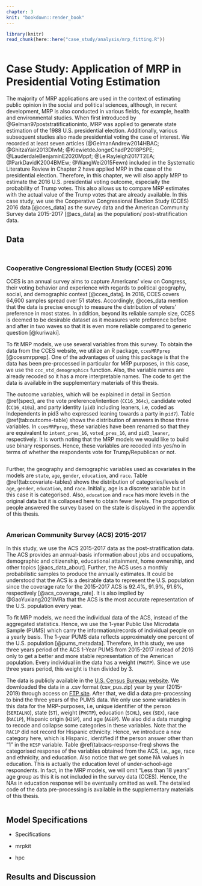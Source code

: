 ```yaml
---
chapter: 3
knit: "bookdown::render_book"
---
```


```r
library(knitr)
read_chunk(here::here("case_study/analysis/mrp_fitting.R"))
```


```r
```

# Case Study: Application of MRP in Presidential Voting Estimation

The majority of MRP applications are used in the context of estimating public opinion in the social and political sciences, although, in recent development,  MRP is also conducted in various fields, for example, health and environmental studies. When first introduced by @Gelman97poststratificationinto, MRP was applied to generate state estimation of the 1988 U.S. presidential election. Additionally, various subsequent studies also made presidential voting the case of interest. We recorded at least seven articles (@GelmanAndrew2014HBAC; @GhitzaYair2013DIwM; @KiewietdeJongeChadP2018PSPE; @LauderdaleBenjaminE2020Mppf; @LeiRayleigh2017T2EA; @ParkDavidK2004BMEw; @WangWei2015Fewn) included in the Systematic Literature Review in Chapter 2 have applied MRP in the case of the presidential election. Therefore, in this chapter, we will also apply MRP to estimate the 2016 U.S. presidential voting outcome, especially the probability of Trump votes. This also allows us to compare MRP estimates with the actual value of the Trump votes that are already available. In this case study, we use the Cooperative Congressional Election Study (CCES) 2016 data [@cces_data] as the survey data and the American Community Survey data 2015-2017 [@acs_data] as the population/ post-stratification data.

## Data

```r
```

```r
```


### Cooperative Congressional Election Study (CCES) 2016 

CCES is an annual survey aims to capture Americans' view on Congress, their voting behavior and experience with regards to political geography, social, and demographic context [@cces_data]. In 2016, CCES covers 64,600 samples spread over 51 states. Accordingly, @cces_data mention that the data is precise enough to measure the distribution of voters' preference in most states. In addition, beyond its reliable sample size, CCES is deemed to be desirable dataset as it measures vote preference before and after in two waves so that it is even more reliable compared to generic question [@kuriwaki]. 

To fit MRP models, we use several variables from this survey. To obtain the data from the CCES website, we utilize an R package, `ccesMRPprep` [@ccesmrpprep]. One of the advantages of using this package is that the data has been pre-processed in particular for MRP purposes, in this case, we use the `ccc_std_demographics` function. Also, the variable names are already recoded so it has a more interpretable names. The code to get the data is available in the supplementary materials of this thesis. 

The outcome variables, which will be explained in detail in Section \@ref(spec), are the vote preference/intention (`CC16_364c`), candidate voted (`CC16_410a`), and party identity (`pid3` including leaners, i.e, coded as Independents in pid3 who expressed leaning towards a party in `pid7`). Table \@ref(tab:outcome-table) shows the distribution of answers in those three variables. In `ccesMRPprep`, these variables have been renamed so that they are equivalent to `intent_pres_16`, `voted_pres_16`, and `pid3_leaner`, respectively. It is worth noting that the MRP models we would like to build use binary responses. Hence, these variables are recoded into yes/no in terms of whether the respondents vote for Trump/Republican or not.

```r
```


Further, the geography and demographic variables used as covariates in the models are `state`, `age`, `gender`, `education`, and `race`. Table \@ref(tab:covariate-tables) shows the distribution of categories/levels of `age`, `gender`, `education`, and `race`. Initially, age is a discrete variable but in this case it is categorised. Also, `education` and `race` has more levels in the original data but it is collapsed here to obtain fewer levels. The proportion of people answered the survey based on the state is displayed in the appendix of this thesis. 

```r
```


### American Community Survey (ACS) 2015-2017

In this study, we use the ACS 2015-2017 data as the post-stratification data. The ACS provides an annual-basis information about jobs and occupations, demographic and citizenship, educational attainment, home ownership, and other topics [@acs_data_about]. Further, the ACS uses a monthly probabilistic samples to produce the annually estimates. It could be understood that the ACS is a desirable data to represent the U.S. population since the coverage rate for the 2015-2017 ACS is 92.4%, 91.9%, 91.6%, respectively [@acs_coverage_rate]. It is also implied by @GaoYuxiang2021IMRa that the ACS is the most accurate representation of the U.S. population every year. 

To fit MRP models, we need the individual data of the ACS, instead of the aggregated statistics. Hence, we use the 1-year Public Use Microdata Sample (PUMS) which carry the information/records of individual people on a yearly basis. The 1-year PUMS data reflects approximately one percent of the U.S. population [@pums_metadata]. Therefore, in this study, we use three years period of the ACS 1-Year PUMS from 2015-2017 instead of 2016 only to get a better and more stable representation of the American population. Every individual in the data has a weight (`PWGTP`). Since we use three years period, this weight is then divided by 3.  

The data is publicly available in the [U.S. Census Bureuau website](https://www.census.gov/programs-surveys/acs/microdata/access.2015.html). We downloaded the data in a .csv format (csv_pus.zip) year by year (2015-2019) through access on [FTP site](https://www2.census.gov/programs-surveys/acs/data/pums/2015/1-Year/). After that, we did a data pre-processing to bind the three years of the PUMS data. We only use some variables in this data for the MRP-purposes, i.e, unique identifier of the person (`SERIALNO`), state (`ST`), weight (`PWGTP`), education (`SCHL`), sex (`SEX`), race (`RAC1P`), Hispanic origin (`HISP`), and age (`AGEP`). We also did a data munging to recode and collapse some categories in these variables. Note that the `RAC1P` did not record for Hispanic ethnicity. Hence, we introduce a new category here, which is Hispanic, identified if the person answer other than "1" in the `HISP` variable. Table \@ref(tab:acs-response-freq) shows the categorised response of the variables obtained from the ACS, i.e., age, race and ethnicity, and education. Also notice that we get some NA values in education. This is actually the education level of under-school-age respondents. In fact, in the MRP models, we will omit "Less than 18 years" age group as this it is not included in the survey data (CCES). Hence, the NAs in education response will be eventually omitted as well. The detailed code of the data pre-processing is available in the supplementary materials of this thesis. 

```r
```


## Model Specifications {#spec}

- Specifications

- mrpkit

- hpc


## Results and Discussion
